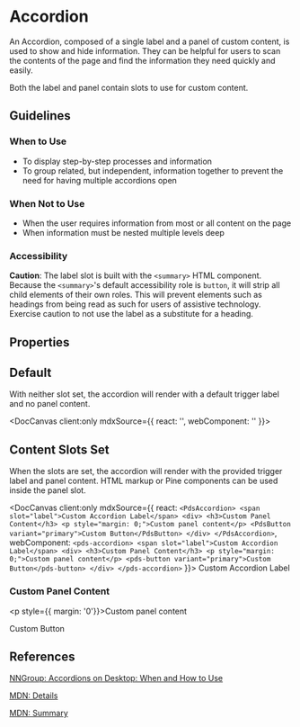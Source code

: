 
# Accordion

An Accordion, composed of a single label and a panel of custom content, is used to show and hide information. They can be helpful for users to scan the contents of the page and find the information they need quickly and easily.

Both the label and panel contain slots to use for custom content.

## Guidelines

### When to Use

- To display step-by-step processes and information
- To group related, but independent, information together to prevent the need for having multiple accordions open

### When Not to Use

- When the user requires information from most or all content on the page
- When information must be nested multiple levels deep

### Accessibility

**Caution**: The label slot is built with the `<summary>` HTML component. Because the `<summary>`'s default accessibility role is `button`, it will strip all child elements of their own roles. This will prevent elements such as headings from being read as such for users of assistive technology. Exercise caution to not use the label as a substitute for a heading.

## Properties

<DocArgsTable componentName="pds-accordion" docSource={components} />

## Default

With neither slot set, the accordion will render with a default trigger label and no panel content.

<DocCanvas client:only
  mdxSource={{
    react: '<PdsAccordion></PdsAccordion>',
    webComponent: '<pds-accordion></pds-accordion>'
}}>
  <pds-accordion></pds-accordion>
</DocCanvas>

## Content Slots Set

When the slots are set, the accordion will render with the provided trigger label and panel content. HTML markup or Pine components can be used inside the panel slot.

<DocCanvas client:only
  mdxSource={{
    react: `
      <PdsAccordion>
        <span slot="label">Custom Accordion Label</span>
        <div>
          <h3>Custom Panel Content</h3>
          <p style="margin: 0;">Custom panel content</p>
          <PdsButton variant="primary">Custom Button</PdsButton>
        </div>
      </PdsAccordion>
    `,
    webComponent: `
      <pds-accordion>
        <span slot="label">Custom Accordion Label</span>
        <div>
          <h3>Custom Panel Content</h3>
          <p style="margin: 0;">Custom panel content</p>
          <pds-button variant="primary">Custom Button</pds-button>
        </div>
      </pds-accordion>
    `
}}>
  <pds-accordion>
    <span slot="label">Custom Accordion Label</span>
    <div>
      <h3>Custom Panel Content</h3>
      <p style={{ margin: '0'}}>Custom panel content</p>
      <pds-button variant="primary">Custom Button</pds-button>
    </div>
  </pds-accordion>
</DocCanvas>

## References

[NNGroup: Accordions on Desktop: When and How to Use](https://www.nngroup.com/articles/accordions-on-desktop/)

[MDN: Details](https://developer.mozilla.org/en-US/docs/Web/HTML/Element/details)

[MDN: Summary](https://developer.mozilla.org/en-US/docs/Web/HTML/Element/summary)
